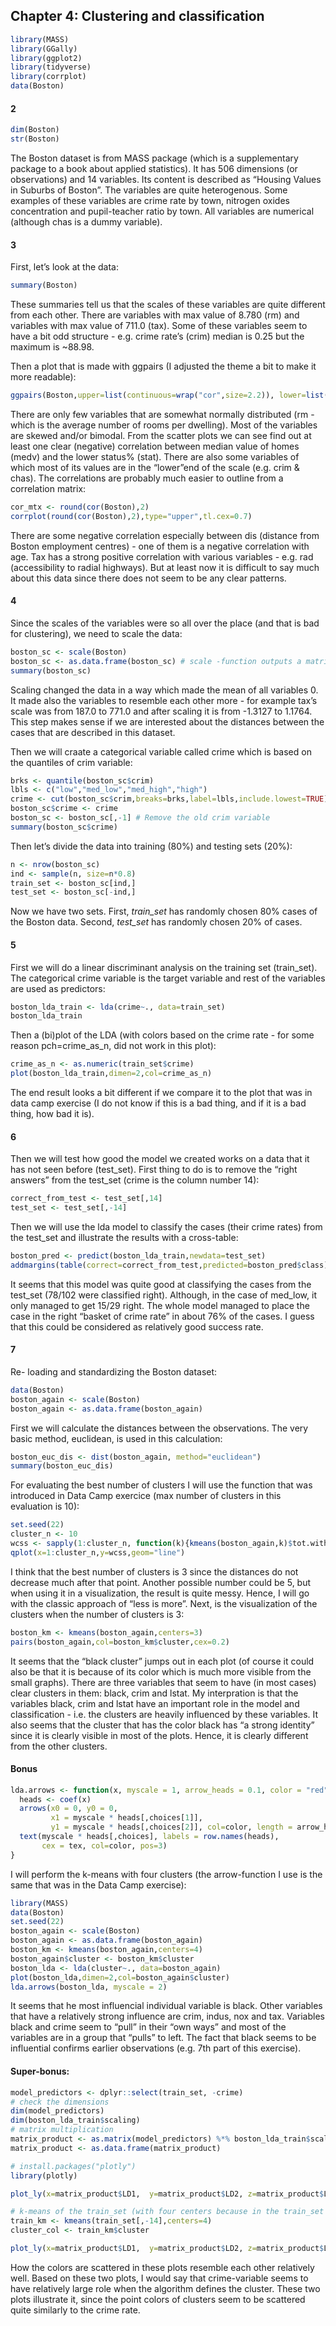 ## Chapter 4: Clustering and classification

```r
library(MASS)
library(GGally)  
library(ggplot2)
library(tidyverse)
library(corrplot)
data(Boston)
```
#### 2
```r
dim(Boston)
str(Boston)
```

The Boston dataset is from MASS package (which is a supplementary package to a book about applied statistics). It has 506 dimensions (or observations) and 14 variables. Its content is described as "Housing Values in Suburbs of Boston". The variables are quite heterogenous. Some examples of these variables are crime rate by town, nitrogen oxides concentration and pupil-teacher ratio by town. All variables are numerical (although chas is a dummy variable). 

#### 3

First, let's look at the data: 

```r
summary(Boston)
```

These summaries tell us that the scales of these variables are quite different from each other. There are variables with max value of 8.780 (rm) and variables with max value of 711.0 (tax). Some of these variables seem to have a bit odd structure - e.g. crime rate's (crim) median is 0.25 but the maximum is ~88.98. 

Then a plot that is made with ggpairs (I adjusted the theme a bit to make it more readable):

```r
ggpairs(Boston,upper=list(continuous=wrap("cor",size=2.2)), lower=list(continuous=wrap("points",size=0.5))) + theme(axis.text=element_text(size=5),panel.grid.major=element_blank(),axis.ticks=element_blank(),panel.border=element_rect(linetype="solid", colour="black",fill=NA),strip.text=element_text(size=7))
```

There are only few variables that are somewhat normally distributed (rm - which is the average number of rooms per dwelling). Most of the variables are skewed and/or bimodal. From the scatter plots we can see find out at least one clear (negative) correlation between median value of homes (medv) and the lower status% (stat). There are also some variables of which most of its values are in the "lower"end of the scale (e.g. crim & chas). The correlations are probably much easier to outline from a correlation matrix:

```r
cor_mtx <- round(cor(Boston),2)
corrplot(round(cor(Boston),2),type="upper",tl.cex=0.7)
```

There are some negative correlation especially between dis (distance from Boston employment centres) - one of them is a negative correlation with age. Tax has a strong positive correlation with various variables - e.g. rad (accessibility to radial highways). But at least now it is difficult to say much about this data since there does not seem to be any clear patterns. 

#### 4 

Since the scales of the variables were so all over the place (and that is bad for clustering), we need to scale the data: 

```r
boston_sc <- scale(Boston)
boston_sc <- as.data.frame(boston_sc) # scale -function outputs a matrix and we have to transform it into a data frame
summary(boston_sc)
```

Scaling changed the data in a way which made the mean of all variables 0. It made also the variables to resemble each other more - for example tax's scale was from 187.0 to 771.0 and after scaling it is from -1.3127 to 1.1764. This step makes sense if we are interested about the distances between the cases that are described in this dataset. 

Then we will craate a categorical variable called crime which is based on the quantiles of crim variable:

```r
brks <- quantile(boston_sc$crim)
lbls <- c("low","med_low","med_high","high")
crime <- cut(boston_sc$crim,breaks=brks,label=lbls,include.lowest=TRUE)
boston_sc$crime <- crime
boston_sc <- boston_sc[,-1] # Remove the old crim variable
summary(boston_sc$crime)
```

Then let's divide the data into training (80%) and testing sets (20%):

```r
n <- nrow(boston_sc)
ind <- sample(n, size=n*0.8)
train_set <- boston_sc[ind,]
test_set <- boston_sc[-ind,]
```

Now we have two sets. First, *train_set* has randomly chosen 80% cases of the Boston data. Second, *test_set* has randomly chosen 20% of cases. 

#### 5

First we will do a linear discriminant analysis on the training set (train_set). The categorical crime variable is the target variable and rest of the variables are used as predictors: 

```r
boston_lda_train <- lda(crime~., data=train_set)
boston_lda_train
```
Then a (bi)plot of the LDA (with colors based on the crime rate - for some reason pch=crime_as_n, did not work in this plot): 

```r
crime_as_n <- as.numeric(train_set$crime)
plot(boston_lda_train,dimen=2,col=crime_as_n)
```

The end result looks a bit different if we compare it to the plot that was in data camp exercise (I do not know if this is a bad thing, and if it is a bad thing, how bad it is). 

#### 6

Then we will test how good the model we created works on a data that it has not seen before (test_set). First thing to do is to remove the "right answers" from the test_set (crime is the column number 14): 

```r
correct_from_test <- test_set[,14]
test_set <- test_set[,-14]
```

Then we will use the lda model to classify the cases (their crime rates) from the test_set and illustrate the results with a cross-table: 

```r
boston_pred <- predict(boston_lda_train,newdata=test_set)
addmargins(table(correct=correct_from_test,predicted=boston_pred$class))
```

It seems that this model was quite good at classifying the cases from the test_set (78/102 were classified right). Although, in the case of med_low, it only managed to get 15/29 right. The whole model managed to place the case in the right "basket of crime rate" in about 76% of the cases. I guess that this could be considered as relatively good success rate. 

#### 7

Re- loading and standardizing the Boston dataset: 

```r
data(Boston)
boston_again <- scale(Boston)
boston_again <- as.data.frame(boston_again)
```

First we will calculate the distances between the observations. The very basic method, euclidean, is used in this calculation: 

```r
boston_euc_dis <- dist(boston_again, method="euclidean")
summary(boston_euc_dis)
```

For evaluating the best number of clusters I will use the function that was introduced in Data Camp exercice (max number of clusters in this evaluation is 10):

```r
set.seed(22)
cluster_n <- 10
wcss <- sapply(1:cluster_n, function(k){kmeans(boston_again,k)$tot.withinss})
qplot(x=1:cluster_n,y=wcss,geom="line")
```

I think that the best number of clusters is 3 since the distances do not decrease much after that point. Another possible number could be 5, but when using it in a visualization, the result is quite messy. Hence, I will go with the classic approach of "less is more". Next, is the visualization of the clusters when the number of clusters is 3: 

```r
boston_km <- kmeans(boston_again,centers=3)
pairs(boston_again,col=boston_km$cluster,cex=0.2)
```

It seems that the "black cluster" jumps out in each plot (of course it could also be that it is because of its color which is much more visible from the small graphs). There are three variables that seem to have (in most cases) clear clusters in them: black, crim and lstat. My interpration is that the variables black, crim and lstat have an important role in the model and classification - i.e. the clusters are heavily influenced by these variables. It also seems that the cluster that has the color black has "a strong identity" since it is clearly visible in most of the plots. Hence, it is clearly different from the other clusters. 

#### Bonus

```r
lda.arrows <- function(x, myscale = 1, arrow_heads = 0.1, color = "red", tex = 0.75, choices = c(1,2)){
  heads <- coef(x)
  arrows(x0 = 0, y0 = 0, 
         x1 = myscale * heads[,choices[1]], 
         y1 = myscale * heads[,choices[2]], col=color, length = arrow_heads)
  text(myscale * heads[,choices], labels = row.names(heads), 
       cex = tex, col=color, pos=3)
}
```

I will perform the k-means with four clusters (the arrow-function I use is the same that was in the Data Camp exercise):

```r
library(MASS)
data(Boston)
set.seed(22)
boston_again <- scale(Boston)
boston_again <- as.data.frame(boston_again)
boston_km <- kmeans(boston_again,centers=4)
boston_again$cluster <- boston_km$cluster
boston_lda <- lda(cluster~., data=boston_again)
plot(boston_lda,dimen=2,col=boston_again$cluster)
lda.arrows(boston_lda, myscale = 2)
```

It seems that he most influencial individual variable is black. Other variables that have a relatively strong influence are crim, indus, nox and tax. Variables black and crime seem to "pull" in their "own ways" and most of the variables are in a group that "pulls" to left. The fact that black seems to be influential confirms earlier observations (e.g. 7th part of this exercise).

#### Super-bonus:

```r
model_predictors <- dplyr::select(train_set, -crime)
# check the dimensions
dim(model_predictors)
dim(boston_lda_train$scaling)
# matrix multiplication
matrix_product <- as.matrix(model_predictors) %*% boston_lda_train$scaling
matrix_product <- as.data.frame(matrix_product)

# install.packages("plotly")
library(plotly)

plot_ly(x=matrix_product$LD1,  y=matrix_product$LD2, z=matrix_product$LD3, type="scatter3d", mode="markers", color=crime_as_n,size=I(40))

# k-means of the train_set (with four centers because in the train_set there is also four clusters for crime):
train_km <- kmeans(train_set[,-14],centers=4)
cluster_col <- train_km$cluster

plot_ly(x=matrix_product$LD1,  y=matrix_product$LD2, z=matrix_product$LD3, type="scatter3d", mode="markers", color=cluster_col,size=I(40))
```
How the colors are scattered in these plots resemble each other relatively well. Based on these two plots, I would say that crime-variable seems to have relatively large role when the algorithm defines the cluster. These two plots illustrate it, since the point colors of clusters seem to be scattered quite similarly to the crime rate. 